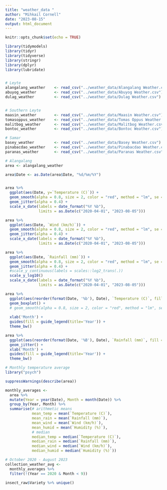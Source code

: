---
title: "weather_data "
author: "Mihkail Cornell"
date: "2023-08-15"
output: html_document
---

```{r setup, include=FALSE}
knitr::opts_chunk$set(echo = TRUE)

library(tidymodels)
library(tidyr)
library(tidyverse)
library(stringr)
library(dplyr)
library(lubridate)


# Leyte
alangalang_weather    <- read_csv("../weather_data/Alangalang Weather.csv")
abuyog_weather        <- read_csv("../weather_data/Abuyog Weather.csv")
dulag_weather         <- read_csv("../weather_data/Dulag Weather.csv")


# Southern Leyte
maasin_weather        <- read_csv("../weather_data/Maasin Weather.csv")
tomasoppus_weather    <- read_csv("../weather_data/Tomas Oppus Weather.csv")
malitbog_weather      <- read_csv("../weather_data/Malitbog Weather.csv")
bontoc_weather        <- read_csv("../weather_data/Bontoc Weather.csv")

# Samar
basey_weather         <- read_csv("../weather_data/Basey Weather.csv")
pinabacdao_weather    <- read_csv("../weather_data/Pinabacdao Weather.csv")
paranas_weather       <- read_csv("../weather_data/Paranas Weather.csv")
```

```{r}
# Alangalang
area <- alangalang_weather

area$Date <- as.Date(area$Date, "%d/%m/%Y")


area %>%
  ggplot(aes(Date, y=`Temperature (C)`)) +
  geom_smooth(alpha = 0.8, size = 2, color = "red", method = "lm", se = FALSE) + 
  geom_jitter(alpha = 0.4) +
  scale_x_date(labels = date_format("%Y %b"),
               limits = as.Date(c("2020-04-01", "2023-08-05")))
```

```{r}
area %>%
  ggplot(aes(Date, `Wind (km/h)`)) +
  geom_smooth(alpha = 0.8, size = 2, color = "red", method = "lm", se = FALSE) + 
  geom_jitter(alpha = 0.4) +
  scale_x_date(labels = date_format("%Y %b"),
               limits = as.Date(c("2020-04-01", "2023-08-05")))
```
```{r}
area %>%
  ggplot(aes(Date, `Rainfall (mm)`)) +
  geom_smooth(alpha = 0.8, size = 2, color = "red", method = "lm", se = FALSE) + 
  geom_jitter(alpha = 0.4) +
  #scale_y_continuous(labels = scales::log2_trans(.))
  scale_y_log10()
  scale_x_date(labels = date_format("%Y %b"),
               limits = as.Date(c("2020-04-01", "2023-08-05")))
```


```{r}
area %>%
  ggplot(aes(reorder(format(Date, '%b'), Date), `Temperature (C)`, fill = format(Date, '%Y'))) +
  geom_boxplot() +
  # geom_smooth(alpha = 0.8, size = 2, color = "red", method = "lm", se = FALSE) + 
  
  xlab('Month') +
  guides(fill = guide_legend(title='Year')) +
  theme_bw()
```

```{r}
area %>%
  ggplot(aes(reorder(format(Date, '%B'), Date), `Rainfall (mm)`, fill = format(Date, '%Y'))) +
  geom_jitter() +
  xlab('Month') +
  guides(fill = guide_legend(title='Year')) +
  theme_bw()
```


```{r}
# Monthly temperature average
library("psych")

suppressWarnings(describe(area))
```


```{r}
monthly_averages <- 
  area %>% 
  mutate(Year = year(Date), Month = month(Date)) %>%
  group_by(Year, Month) %>%
  summarise(# arithmetic means
            mean_temp = mean(`Temperature (C)`),
            mean_rain = mean(`Rainfall (mm)`),
            mean_wind = mean(`Wind (km/h)`),
            mean_humid = mean(`Humidity (%)`),
            # median
            median_temp = median(`Temperature (C)`),
            median_rain = median(`Rainfall (mm)`),
            median_wind = median(`Wind (km/h)`),
            median_humid = median(`Humidity (%)`)) 

# October 2020 - August 2023
collection_weather_avg <-
  monthly_averages %>% 
  filter(!(Year == 2020 & Month < 9)) 
```



```{r}
insect_raw$Variety %>% unique()
```
















